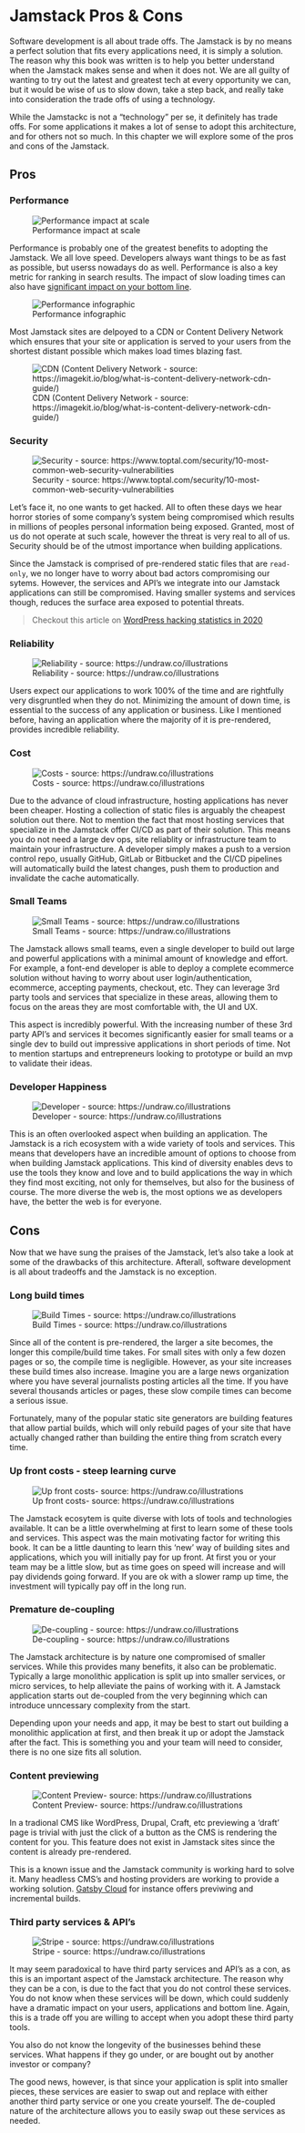 # Jamstack Pros & Cons

Software development is all about trade offs. The Jamstack is by no means a perfect solution that fits every
applications need, it is simply a solution. The reason why this book was written is to help you better understand when
the Jamstack makes sense and when it does not. We are all guilty of wanting to try out the latest and greatest tech at
every opportunity we can, but it would be wise of us to slow down, take a step back, and really take into consideration
the trade offs of using a technology.

While the Jamstackc is not a "technology" per se, it definitely has trade offs. For some applications it makes a lot of
sense to adopt  this architecture, and for others not so much. In this chapter we will explore some of the pros and cons
of the Jamstack.

## Pros

### Performance

![Performance impact at scale](images/performance-quotes.png)

Performance is probably one of the greatest benefits to adopting the Jamstack. We all love speed. Developers always want
things to be as fast as possible, but userss nowadays do as well. Performance is also a key metric for ranking in search
results. The impact of slow loading times can also have [significant impact on your bottom
line](https://medium.com/@vikigreen/impact-of-slow-page-load-time-on-website-performance-40d5c9ce568a).

![Performance infographic](images/performance-infographic.jpg)

Most Jamstack sites are delpoyed to a CDN or Content Delivery Network which ensures that your site or application is
served to your users from the shortest distant possible which makes load times blazing fast.

![CDN (Content Delivery Network - source: https://imagekit.io/blog/what-is-content-delivery-network-cdn-guide/)](images/cdn.jpg)

### Security

![Security - source: https://www.toptal.com/security/10-most-common-web-security-vulnerabilities](images/security.png)

Let's face it, no one wants to get hacked. All to often these days we hear horror stories of some company's system being
compromised which results in millions of peoples personal information being exposed. Granted, most of us do not operate
at such scale, however the threat is very real to all of us. Security should be of the utmost importance when building
applications.

Since the Jamstack is comprised of pre-rendered static files that are  `read-only`, we no longer have to worry about bad
actors compromising our sytems. However, the services and API's we integrate into our Jamstack applications can still be
compromised. Having smaller systems and services though, reduces the surface area exposed to potential threats.

> Checkout this article on [WordPress hacking statistics in 2020](webarxsecurity.com/website-hacking-statistics-2018-february/)

### Reliability

![Reliability - source: https://undraw.co/illustrations](images/reliability.png)

Users expect our applications to work 100% of the time and are rightfully very disgruntled when they do not. Minimizing
the amount of down time, is essential to the success of any application or business. Like I mentioned before, having an
application where the majority of it is pre-rendered, provides incredible reliability.

### Cost

![Costs - source: https://undraw.co/illustrations](images/costs.png)

Due to the advance of cloud infrastructure, hosting applications has never been cheaper. Hosting a collection of static
files is arguably the cheapest solution out there. Not to mention the fact that most hosting services that specialize in
the Jamstack offer CI/CD as part of their solution. This means you do not need a large dev ops, site reliablity or
infrastructure team to maintain your infrastructure. A developer simply makes a push to a version control repo, usually
GitHub, GitLab or Bitbucket and the CI/CD pipelines will automatically build the latest changes, push them to production
and invalidate the cache automatically.

### Small Teams

![Small Teams - source: https://undraw.co/illustrations](images/teams.png)

The Jamstack allows small teams, even a single developer to build out large and powerful applications with a minimal
amount of knowledge and effort. For example, a font-end developer is able to deploy a complete ecommerce solution without
having to worry about user login/authentication, ecommerce, accepting payments, checkout, etc. They can leverage 3rd
party tools and services that specialize in these areas, allowing them to focus on the areas they are most comfortable
with, the UI and UX.

This aspect is incredibly powerful. With the increasing number of these 3rd party API's and services it becomes
significantly easier for small teams or a single dev to build out impressive applications in short periods of time. Not
to mention startups and entrepreneurs looking to prototype or build an mvp to validate their ideas.

### Developer Happiness

![Developer - source: https://undraw.co/illustrations](images/developer.png)

This is an often overlooked aspect when building an application. The Jamstack is a rich ecosystem with a wide variety of
tools and services. This means that developers have an incredible amount of options to choose from when building
Jamstack applications. This kind of diversity enables devs to use the tools they know and love and to build applications
the way in which they find most exciting, not only for themselves, but also for the business of course. The more diverse the web is, the most options we as developers have, the better the web is for everyone.

## Cons

Now that we have sung the praises of the Jamstack, let's also take a look at some of the drawbacks of this architecture.
Afterall, software development is all about tradeoffs and the Jamstack is no exception.

### Long build times

![Build Times - source: https://undraw.co/illustrations](images/build-times.png)

Since all of the content is pre-rendered, the larger a site becomes, the longer this compile/build time takes. For small
sites with only a few dozen pages or so, the compile time is negligible. However, as your site increases these build
times also increase. Imagine you are a large news organization where you have several journalists posting articles all
the time. If you have several thousands articles or pages, these slow compile times can become a serious issue. 

Fortunately, many of the popular static site generators are building features that allow partial builds, which will only
rebuild pages of your site that have actually changed rather than building the entire thing from scratch every time.

### Up front costs - steep learning curve

![Up front costs- source: https://undraw.co/illustrations](images/up-front-costs.png)

The Jamstack ecosytem is quite diverse with lots of tools and technologies available. It can be a little overwhelming at
first to learn some of these tools and services. This aspect was the main motivating factor for writing this book. It
can be a little daunting to learn this 'new' way of building sites and applications, which you will initially pay for up
front. At first you or your team may be a little slow, but as time goes on speed will increase and will pay
dividends going forward. If you are ok with a slower ramp up time, the investment will typically pay off in the long
run.

### Premature de-coupling

![De-coupling - source: https://undraw.co/illustrations](images/decoupling.png)

The Jamstack architecture is by nature one compromised of smaller services. While this provides many benefits, it also
can be problematic. Typically a large monolithic application is split up into smaller services, or micro services, to
help alleviate the pains of working with it. A Jamstack application starts out de-coupled from the very beginning which
can introduce unncessary complexity from the start. 

Depending upon your needs and app, it may be best to start out building a monolithic application at first, and then
break it up or adopt the Jamstack after the fact. This is something you and your team will need to consider, there is no
one size fits all solution.

### Content previewing

![Content Preview- source: https://undraw.co/illustrations](images/content-preview.png)

In a tradional CMS like WordPress, Drupal, Craft, etc previewing a 'draft' page is trivial with just the click of a
button as the CMS is rendering the content for you. This feature does not exist in Jamstack sites since the content is
already pre-rendered. 

This is a known issue and the Jamstack community is working hard to solve it. Many headless CMS's and hosting providers
are working to provide a working solution. [Gatsby Cloud](https://www.gatsbyjs.com/features/cms/) for instance offers
previwing and incremental builds.

### Third party services & API's

![Stripe - source: https://undraw.co/illustrations](images/stripe.png)

It may seem paradoxical to have third party services and API's as a con, as this is an important aspect of the Jamstack
architecture. The reason why they can be a con, is due to the fact that you do not control these services. You do not
know when these services will be down, which could suddenly have a dramatic impact on your users, applications and
bottom line. Again, this is a trade off you are willing to accept when you adopt these third party tools. 

You also do not know the longevity of the businesses behind these services. What happens if they go under, or are bought
out by another investor or company?

The good news, however, is that since your application is split into smaller pieces, these services are easier to swap
out and replace with either another third party service or one you create yourself. The de-coupled nature of the
architecture allows you to easily swap out these services as needed.